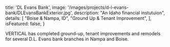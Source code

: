 
  title: 'DL Evans Bank',
  image: '/images/projects/d-l-evans-bank/DLEvansBankExterior.jpg',
  description: "An Idaho financial instutuion",
  details: [
    "Boise & Nampa, ID",
    "Ground Up & Tenant Improvement",
  ],
  isFeatured: false,
}


VERTICAL has completed ground-up, tenant improvements and remodels for several D.L. Evans bank branches in Nampa and Boise. 